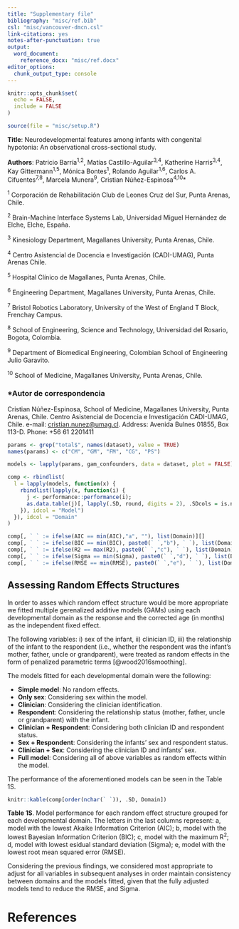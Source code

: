 ```yaml
---
title: "Supplementary file"
bibliography: "misc/ref.bib"
csl: "misc/vancouver-dmcn.csl"
link-citations: yes
notes-after-punctuation: true
output:
  word_document:
    reference_docx: "misc/ref.docx"
editor_options: 
  chunk_output_type: console
---
```


```r
knitr::opts_chunk$set(
  echo = FALSE,
  include = FALSE
)
```

```r
source(file = "misc/setup.R")
```

**Title**: Neurodevelopmental features among infants with congenital hypotonia: An observational cross-sectional study.

**Authors**: Patricio Barría^1,2^, Matías Castillo-Aguilar^3,4^, Katherine Harris^3,4^, Kay Gittermann^1,5^, Mónica Bontes^1^, Rolando Aguilar^1,6^, Carlos A. Cifuentes^7,8^, Marcela Munera^9^, Cristian Núñez-Espinosa^4,10^*

::: {custom-style="Afiliation"}
^1^ Corporación de Rehabilitación Club de Leones Cruz del Sur, Punta Arenas, Chile.

^2^ Brain-Machine Interface Systems Lab, Universidad Miguel Hernández de Elche, Elche, España.

^3^ Kinesiology Department, Magallanes University, Punta Arenas, Chile.

^4^ Centro Asistencial de Docencia e Investigación (CADI-UMAG), Punta Arenas Chile.

^5^ Hospital Clínico de Magallanes, Punta Arenas, Chile.

^6^ Engineering Department, Magallanes University, Punta Arenas, Chile.

^7^ Bristol Robotics Laboratory, University of the West of England T Block, Frenchay Campus.

^8^ School of Engineering, Science and Technology, Universidad del Rosario, Bogota, Colombia.

^9^ Department of Biomedical Engineering, Colombian School of Engineering Julio Garavito.

^10^ School of Medicine, Magallanes University, Punta Arenas, Chile.
:::

### \*Autor de correspondencia 

Cristian Núñez-Espinosa, School of Medicine, Magallanes University, Punta Arenas, Chile. Centro Asistencial de Docencia e Investigación CADI-UMAG, Chile. e-mail: [cristian.nunez\@umag.cl](mailto:cristian.nunez@umag.cl). Address: Avenida Bulnes 01855, Box 113-D. Phone: +56 61 2201411

\newpage

```r
params <- grep("total$", names(dataset), value = TRUE)
names(params) <- c("CM", "GM", "FM", "CG", "PS")

models <- lapply(params, gam_confounders, data = dataset, plot = FALSE);

comp <- rbindlist(
  l = lapply(models, function(x) {
    rbindlist(lapply(x, function(i) {
      j <- performance::performance(i);
      as.data.table(j)[, lapply(.SD, round, digits = 2), .SDcols = is.numeric]
    }), idcol = "Model")
  }), idcol = "Domain"
)

comp[, ` ` := ifelse(AIC == min(AIC),"a", ""), list(Domain)][]
comp[, ` ` := ifelse(BIC == min(BIC), paste0(` `,"b"), ` `), list(Domain)][]
comp[, ` ` := ifelse(R2 == max(R2), paste0(` `,"c"), ` `), list(Domain)][]
comp[, ` ` := ifelse(Sigma == min(Sigma), paste0(` `,"d"), ` `), list(Domain)][]
comp[, ` ` := ifelse(RMSE == min(RMSE), paste0(` `,"e"), ` `), list(Domain)][]
```

## Assessing Random Effects Structures

In order to asses which random effect structure would be more appropriate we fitted multiple gerenalized additive models (GAMs) using each developmental domain as the response and the corrected age (in months) as the independent fixed effect. 

The following variables: i) sex of the infant, ii) clinician ID, iii) the relationship of the infant to the respondent (i.e., whether the respondent was the infant's mother, father, uncle or grandparent), were treated as random effects in the form of penalized parametric terms [@wood2016smoothing].

The models fitted for each developmental domain were the following:

- **Simple model**: No random effects.
- **Only sex**: Considering sex within the model.
- **Clinician**: Considering the clinician identification.
- **Respondent**: Considering the relationship status (mother, father, uncle or grandparent) with the infant.
- **Clinician + Respondent**: Considering both clinician ID and respondent status.
- **Sex + Respondent**: Considering the infants' sex and respondent status.
- **Clinician + Sex**: Considering the clinician ID and infants' sex.
- **Full model**: Considering all of above variables as random effects within the model.

The performance of the aforementioned models can be seen in the Table 1S.

```r
knitr::kable(comp[order(nchar(` `)), .SD, Domain])
```

[**Table 1S**]{#tab1s}. Model performance for each random effect structure grouped for each developmental domain. The letters in the last columns represent: a, model with the lowest Akaike Information Criterion (AIC); b, model with the lowest Bayesian Information Criterion (BIC); c, model with the maximum R^2^; d, model with lowest esidual standard deviation (Sigma); e, model with the lowest root mean squared error (RMSE).

Considering the previous findings, we considered most appropriate to adjust for all variables in subsequent analyses in order maintain consistency between domains and the models fitted, given that the fully adjusted models tend to reduce the RMSE, and Sigma.

# References

<div id="refs"></div>

